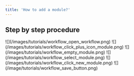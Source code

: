 ```yaml
---
title: 'How to add a module?'
---
```


## Step by step procedure

<Steps>
  <Step title="Open your workflow.">
    ![](/images/tutorials/workflow_open_workflow.png)
  </Step>

  <Step title="Click the plus icon below the module or trigger.">
    ![](/images/tutorials/workflow_click_plus_icon_module.png)
  </Step>

  <Step title="Click the empty module.">
    ![](/images/tutorials/workflow_empty_module.png)
  </Step>

  <Step title="Select your desired module.">
    ![](/images/tutorials/workflow_select_module.png)
  </Step>

  <Step title="Click on the newly added module. Then add your data.">
    ![](/images/tutorials/workflow_click_new_module.png)
  </Step>

  <Step title="Then click &#x22;Save&#x22;.">
    ![](/image/tutorials/workflow_save_button.png)
  </Step>
</Steps>

##